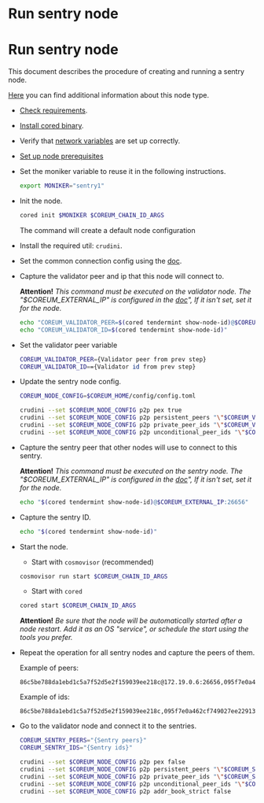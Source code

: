 # Run sentry node

# Run sentry node

This document describes the procedure of creating and running a sentry node.

<a href="https://docs.tendermint.com/v0.34/tendermint-core/validators.html" target="_blank" rel="noopener noreferrer" className="text-[#25D695] hover:opacity-80 text-base font-bold">Here</a> you can find additional information about this node type.

* <a href="/docs/v4/nodes-and-validators/essentials/system-requirements" className="text-[#25D695] hover:opacity-80 text-base font-bold">Check requirements</a>.

* <a href="/docs/v4/nodes-and-validators/essentials/install-cored" className="text-[#25D695] hover:opacity-80 text-base font-bold">Install cored binary</a>.

* Verify that <a href="/docs/v4/nodes-and-validators/essentials/network-variables" className="text-[#25D695] hover:opacity-80 text-base font-bold">network variables</a> are set up correctly.

* <a href="/docs/v4/nodes-and-validators/essentials/node-prerequisites" className="text-[#25D695] hover:opacity-80 text-base font-bold">Set up node prerequisites</a>

* Set the moniker variable to reuse it in the following instructions.
  ```bash
  export MONIKER="sentry1"
  ```

* Init the node.

  ```bash
  cored init $MONIKER $COREUM_CHAIN_ID_ARGS
  ```
  The command will create a default node configuration

* Install the required util: `crudini`.

* Set the common connection config using the [doc](/docs/v4/nodes-and-validators/essentials/connection-config).

* Capture the validator peer and ip that this node will connect to.

  **Attention!** *This command must be executed on the validator node.
  The "$COREUM_EXTERNAL_IP" is configured in the [doc](/docs/v4/nodes-and-validators/essentials/connection-config)",
  If it isn't set, set it for the node.*

  ```bash
  echo "COREUM_VALIDATOR_PEER=$(cored tendermint show-node-id)@$COREUM_EXTERNAL_IP:26656"
  echo "COREUM_VALIDATOR_ID=$(cored tendermint show-node-id)"
  ```



* Set the validator peer variable
  ```bash
  COREUM_VALIDATOR_PEER={Validator peer from prev step}
  COREUM_VALIDATOR_ID=={Validator id from prev step}
  ```

* Update the sentry node config.

  ```bash
  COREUM_NODE_CONFIG=$COREUM_HOME/config/config.toml
  ```

  ```bash
  crudini --set $COREUM_NODE_CONFIG p2p pex true
  crudini --set $COREUM_NODE_CONFIG p2p persistent_peers "\"$COREUM_VALIDATOR_PEER\""
  crudini --set $COREUM_NODE_CONFIG p2p private_peer_ids "\"$COREUM_VALIDATOR_ID\""
  crudini --set $COREUM_NODE_CONFIG p2p unconditional_peer_ids "\"$COREUM_VALIDATOR_ID\""
  ```

* Capture the sentry peer that other nodes will use to connect to this sentry.

  **Attention!** *This command must be executed on the sentry node.
  The "$COREUM_EXTERNAL_IP" is configured in the [doc](/docs/v4/nodes-and-validators/essentials/connection-config)",
  If it isn't set, set it for the node.*

  ```bash
  echo "$(cored tendermint show-node-id)@$COREUM_EXTERNAL_IP:26656"
  ```

* Capture the sentry ID.
  ```bash
  echo "$(cored tendermint show-node-id)"
  ```

* Start the node.

  * Start with `cosmovisor` (recommended)
  ```bash
  cosmovisor run start $COREUM_CHAIN_ID_ARGS
  ```

  * Start with `cored`
   ```bash
  cored start $COREUM_CHAIN_ID_ARGS
  ```

  **Attention!** *Be sure that the node will be automatically started after a node restart. Add it as an OS "service",
  or schedule the start using the tools you prefer.*

* Repeat the operation for all sentry nodes and capture the peers of them.

  Example of peers:
  ```
  86c5be788da1ebd1c5a7f52d5e2f159039ee218c@172.19.0.6:26656,095f7e0a462cf749027ee22913d77619fe1c2267@172.29.0.8:26656
  ```

  Example of ids:
  ```
  86c5be788da1ebd1c5a7f52d5e2f159039ee218c,095f7e0a462cf749027ee22913d77619fe1c2267
  ```

* Go to the validator node and connect it to the sentries.
  ```bash
  COREUM_SENTRY_PEERS="{Sentry peers}"
  COREUM_SENTRY_IDS="{Sentry ids}"
  ```

  ```bash
  crudini --set $COREUM_NODE_CONFIG p2p pex false
  crudini --set $COREUM_NODE_CONFIG p2p persistent_peers "\"$COREUM_SENTRY_PEERS\""
  crudini --set $COREUM_NODE_CONFIG p2p private_peer_ids "\"$COREUM_SENTRY_IDS"\"
  crudini --set $COREUM_NODE_CONFIG p2p unconditional_peer_ids "\"$COREUM_SENTRY_IDS"\"
  crudini --set $COREUM_NODE_CONFIG p2p addr_book_strict false
  ```
